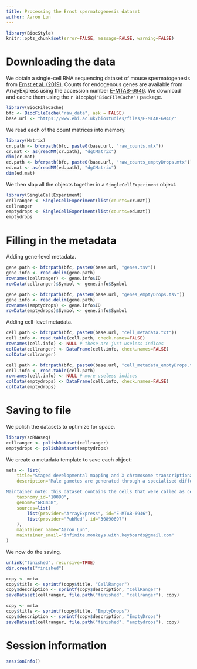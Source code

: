 ```yaml
---
title: Processing the Ernst spermatogenesis dataset
author: Aaron Lun
---
```


```r
library(BiocStyle)
knitr::opts_chunk$set(error=FALSE, message=FALSE, warning=FALSE)
```

# Downloading the data

We obtain a single-cell RNA sequencing dataset of mouse spermatogenesis from [Ernst et al. (2019)](https://doi.org/10.1038/s41467-019-09182-1).
Counts for endogenous genes are available from ArrayExpress using the accession number [E-MTAB-6946](https://www.ebi.ac.uk/arrayexpress/experiments/E-MTAB-6946/).
We download and cache them using the `r Biocpkg("BiocFileCache")` package.

```r
library(BiocFileCache)
bfc <- BiocFileCache("raw_data", ask = FALSE)
base.url <- "https://www.ebi.ac.uk/biostudies/files/E-MTAB-6946/"
```

We read each of the count matrices into memory.

```r
library(Matrix)
cr.path <- bfcrpath(bfc, paste0(base.url, "raw_counts.mtx"))
cr.mat <- as(readMM(cr.path), "dgCMatrix")
dim(cr.mat)
ed.path <- bfcrpath(bfc, paste0(base.url, "raw_counts_emptyDrops.mtx"))
ed.mat <- as(readMM(ed.path), "dgCMatrix")
dim(ed.mat)
```

We then slap all the objects together in a `SingleCellExperiment` object.

```r
library(SingleCellExperiment)
cellranger <- SingleCellExperiment(list(counts=cr.mat))
cellranger
emptydrops <- SingleCellExperiment(list(counts=ed.mat))
emptydrops
```

# Filling in the metadata

Adding gene-level metadata.

```r
gene.path <- bfcrpath(bfc, paste0(base.url, "genes.tsv"))
gene.info <- read.delim(gene.path)
rownames(cellranger) <- gene.info$ID
rowData(cellranger)$Symbol <- gene.info$Symbol

gene.path <- bfcrpath(bfc, paste0(base.url, "genes_emptyDrops.tsv"))
gene.info <- read.delim(gene.path)
rownames(emptydrops) <- gene.info$ID
rowData(emptydrops)$Symbol <- gene.info$Symbol
```

Adding cell-level metadata.

```r
cell.path <- bfcrpath(bfc, paste0(base.url, "cell_metadata.txt"))
cell.info <- read.table(cell.path, check.names=FALSE)
rownames(cell.info) <- NULL # these are just useless indices
colData(cellranger) <- DataFrame(cell.info, check.names=FALSE)
colData(cellranger)

cell.path <- bfcrpath(bfc, paste0(base.url, "cell_metadata_emptyDrops.txt"))
cell.info <- read.table(cell.path)
rownames(cell.info) <- NULL # more useless indices
colData(emptydrops) <- DataFrame(cell.info, check.names=FALSE)
colData(emptydrops)
```

# Saving to file

We polish the datasets to optimize for space.

```r
library(scRNAseq)
cellranger <- polishDataset(cellranger)
emptydrops <- polishDataset(emptydrops)
```

We create a metadata template to save each object:

```r
meta <- list(
    title="Staged developmental mapping and X chromosome transcriptional dynamics during mouse spermatogenesis. [%s calls only]",
    description="Male gametes are generated through a specialised differentiation pathway involving a series of developmental transitions that are poorly characterised at the molecular level. Here, we use droplet-based single-cell RNA-Sequencing to profile spermatogenesis in adult animals and at multiple stages during juvenile development. By exploiting the first wave of spermatogenesis, we both precisely stage germ cell development and enrich for rare somatic cell-types and spermatogonia. To capture the full complexity of spermatogenesis including cells that have low transcriptional activity, we apply a statistical tool that identifies previously uncharacterised populations of leptotene and zygotene spermatocytes. Focusing on post-meiotic events, we characterise the temporal dynamics of X chromosome re-activation and profile the associated chromatin state using CUT&RUN. This identifies a set of genes strongly repressed by H3K9me3 in spermatocytes, which then undergo extensive chromatin remodelling post-meiosis, thus acquiring an active chromatin state and spermatid-specific expression.

Maintainer note: this dataset contains the cells that were called as cells via the %s algorithm.",
    taxonomy_id="10090",
    genome="GRCm38",
    sources=list(
        list(provider="ArrayExpress", id="E-MTAB-6946"),
        list(provider="PubMed", id="30890697")
    ),
    maintainer_name="Aaron Lun",
    maintainer_email="infinite.monkeys.with.keyboards@gmail.com"
)
```

We now do the saving.

```r
unlink("finished", recursive=TRUE)
dir.create("finished")

copy <- meta
copy$title <- sprintf(copy$title, "CellRanger")
copy$description <- sprintf(copy$description, "CellRanger")
saveDataset(cellranger, file.path("finished", "cellranger"), copy)

copy <- meta
copy$title <- sprintf(copy$title, "EmptyDrops")
copy$description <- sprintf(copy$description, "EmptyDrops")
saveDataset(cellranger, file.path("finished", "emptydrops"), copy)
```

# Session information {-}

```r
sessionInfo()
```
